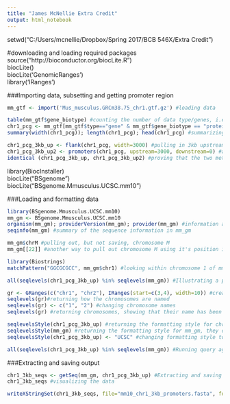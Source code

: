---
title: "James McNellie Extra Credit"
output: html_notebook
---

setwd("C:/Users/mcnellie/Dropbox/Spring 2017/BCB 546X/Extra Credit")

#downloading and loading required packages
source("http://bioconductor.org/biocLite.R")</br>
biocLite()</br>
biocLite('GenomicRanges')</br>
library('IRanges')</br>

###Importing data, subsetting and getting promoter region
```{r}
mm_gtf <- import('Mus_musculus.GRCm38.75_chr1.gtf.gz') #loading data

table(mm_gtf$gene_biotype) #counting the number of data type/genes, i.e. number of miRNA, protein_coding regions, etcs. 
chr1_pcg <- mm_gtf[mm_gtf$type=="gene" & mm_gtf$gene_biotype == "protein_coding"] #pulling out and saving all protein coding genes
summary(width(chr1_pcg)); length(chr1_pcg); head(chr1_pcg) #summarizing and visualizing data

chr1_pcg_3kb_up <- flank(chr1_pcg, width=3000) #pulling in 3kb upstream flanking region
chr1_pcg_3kb_up2 <- promoters(chr1_pcg, upstream=3000, downstream=0) #another way of pulling in 3kb promoter region, but with option to pull in downstream regions as well
identical (chr1_pcg_3kb_up, chr1_pcg_3kb_up2) #proving that the two methods create identical information

```

library(BiocInstaller)</br>
biocLite("BSgenome")</br>
biocLite("BSgenome.Mmusculus.UCSC.mm10")</br>

###Loading and formatting data 
```{r}
library(BSgenome.Mmusculus.UCSC.mm10)
mm_gm <- BSgenome.Mmusculus.UCSC.mm10
organism(mm_gm); providerVersion(mm_gm); provider(mm_gm) #information about the dataset
seqinfo(mm_gm) #summary of the sequence information in mm_gm

mm_gm$chrM #pulling out, but not saving, chromosome M
mm_gm[[22]] #another way to pull out chromosome M using it's position in the list

library(Biostrings)
matchPattern("GGCGCGCC", mm_gm$chr1) #looking within chromosome 1 of mm_gm and returning (but not saving) regions that match the given pattern (start, end and width of match)

all(seqlevels(chr1_pcg_3kb_up) %in% seqlevels(mm_gm)) #Illustrating a problem with naming conventions for chromosomes between the two data sets. This query should have returned true

gr <- GRanges(c("chr1", "chr2"), IRanges(start=c(3,4), width=10)) #creating an example Genomic Range with two chromosomes
seqlevels(gr)#returning how the chromosomes are named 
seqlevels(gr) <- c("1", "2") #changing chromosome names
seqlevels(gr) #returning chromosomes, showing that their name has been changed from chr1 to 1

seqlevelsStyle(chr1_pcg_3kb_up) #returning the formatting style for chr1_pcg_3kb_up
seqlevelsStyle(mm_gm) #returning the formatting style for mm_gm, they do not match
seqlevelsStyle(chr1_pcg_3kb_up) <- "UCSC" #changing formatting style to match

all(seqlevels(chr1_pcg_3kb_up) %in% seqlevels(mm_gm)) #Running query again and returns true now that the formatting styles, naming conventions, are the same in the two datasets
```

###Extracting and saving output
```{r}
chr1_3kb_seqs <- getSeq(mm_gm, chr1_pcg_3kb_up) #Extracting and saving the 3kb promoter regions in mm_gm
chr1_3kb_seqs #visualizing the data

writeXStringSet(chr1_3kb_seqs, file="mm10_chr1_3kb_promoters.fasta", format="fasta") #saving the 3kb promoter regions from chromosome 1

```